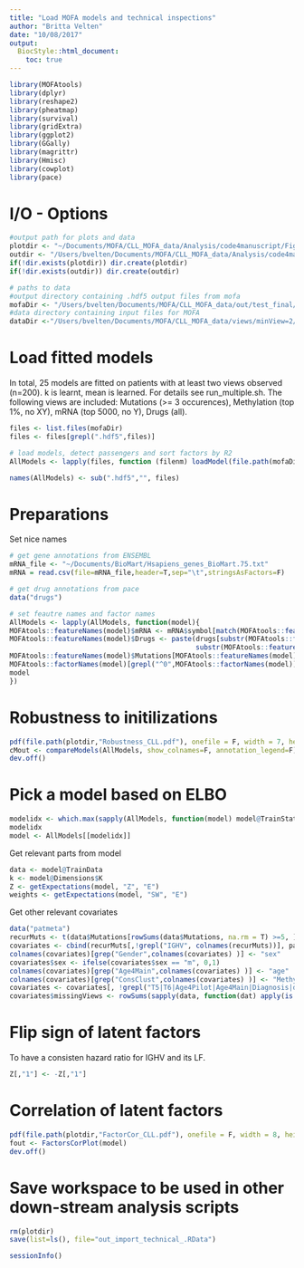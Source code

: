 ```yaml
---
title: "Load MOFA models and technical inspections"
author: "Britta Velten"
date: "10/08/2017"
output:
  BiocStyle::html_document:
    toc: true
---
```


```r
library(MOFAtools)
library(dplyr)
library(reshape2)
library(pheatmap)
library(survival)
library(gridExtra)
library(ggplot2)
library(GGally)
library(magrittr)
library(Hmisc)
library(cowplot)
library(pace)
```

# I/O - Options
```r
#output path for plots and data
plotdir <- "~/Documents/MOFA/CLL_MOFA_data/Analysis/code4manuscript/Figures_CLL_technical"
outdir <- "/Users/bvelten/Documents/MOFA/CLL_MOFA_data/Analysis/code4manuscript/"
if(!dir.exists(plotdir)) dir.create(plotdir)
if(!dir.exists(outdir)) dir.create(outdir)

# paths to data
#output directory containing .hdf5 output files from mofa
mofaDir <- "/Users/bvelten/Documents/MOFA/CLL_MOFA_data/out/test_final/17Aug/"
#data directory containing input files for MOFA
dataDir <-"/Users/bvelten/Documents/MOFA/CLL_MOFA_data/views/minView=2/"
```

# Load fitted models
In total, 25 models are fitted on patients with at least two views observed (n=200). k is learnt, mean is learned. For details see run_multiple.sh.
The following views are included: Mutations (>= 3 occurences), Methylation (top 1%, no XY), mRNA (top 5000, no Y), Drugs (all).

```r
files <- list.files(mofaDir)
files <- files[grepl(".hdf5",files)]

# load models, detect passengers and sort factors by R2
AllModels <- lapply(files, function (filenm) loadModel(file.path(mofaDir, filenm), sortFactors = T))

names(AllModels) <- sub(".hdf5","", files)
```

# Preparations
Set nice names
```r
# get gene annotations from ENSEMBL
mRNA_file <- "~/Documents/BioMart/Hsapiens_genes_BioMart.75.txt"
mRNA = read.csv(file=mRNA_file,header=T,sep="\t",stringsAsFactors=F)

# get drug annotations from pace
data("drugs")

# set feautre names and factor names
AllModels <- lapply(AllModels, function(model){
MOFAtools::featureNames(model)$mRNA <- mRNA$symbol[match(MOFAtools::featureNames(model)$mRNA, mRNA$ens_id)]
MOFAtools::featureNames(model)$Drugs <- paste(drugs[substr(MOFAtools::featureNames(model)$Drugs,1,5),"name"],
                                              substr(MOFAtools::featureNames(model)$Drugs,6,8), sep="")
MOFAtools::featureNames(model)$Mutations[MOFAtools::featureNames(model)$Mutations=="del13q14_any"] <- "del13q14"
MOFAtools::factorNames(model)[grepl("^0",MOFAtools::factorNames(model))] <- "intercept"
model
})
```


# Robustness to initilizations
```r
pdf(file.path(plotdir,"Robustness_CLL.pdf"), onefile = F, width = 7, height = 7)
cMout <- compareModels(AllModels, show_colnames=F, annotation_legend=F)
dev.off()
```


# Pick a model based on ELBO
```r
modelidx <- which.max(sapply(AllModels, function(model) model@TrainStats$elbo[length(model@TrainStats$elbo)]))
modelidx
model <- AllModels[[modelidx]]
```

Get relevant parts from model
```r
data <- model@TrainData
k <- model@Dimensions$K
Z <- getExpectations(model, "Z", "E")
weights <- getExpectations(model, "SW", "E")
```

Get other relevant covariates
```r
data("patmeta")
recurMuts <- t(data$Mutations[rowSums(data$Mutations, na.rm = T) >=5, ])
covariates <- cbind(recurMuts[,!grepl("IGHV", colnames(recurMuts))], patmeta[rownames(Z),])
colnames(covariates)[grep("Gender",colnames(covariates) )] <- "sex"
covariates$sex <- ifelse(covariates$sex == "m", 0,1)
colnames(covariates)[grep("Age4Main",colnames(covariates) )] <- "age"
colnames(covariates)[grep("ConsClust",colnames(covariates) )] <- "MethylationCluster"
covariates <- covariates[, !grepl("T5|T6|Age4Pilot|Age4Main|Diagnosis|died|treated|treatedAfter", colnames(covariates) )]
covariates$missingViews <- rowSums(sapply(data, function(dat) apply(is.na(dat), 2, all)))
```

# Flip sign of latent factors
To have a consisten hazard ratio for IGHV and its LF.
```r
Z[,"1"] <- -Z[,"1"]
```

# Correlation of latent factors
```r
pdf(file.path(plotdir,"FactorCor_CLL.pdf"), onefile = F, width = 8, height = 7)
fout <- FactorsCorPlot(model)
dev.off()
```

# Save workspace to be used in other down-stream analysis scripts
```r
rm(plotdir)
save(list=ls(), file="out_import_technical_.RData")
```

```r
sessionInfo()
```

